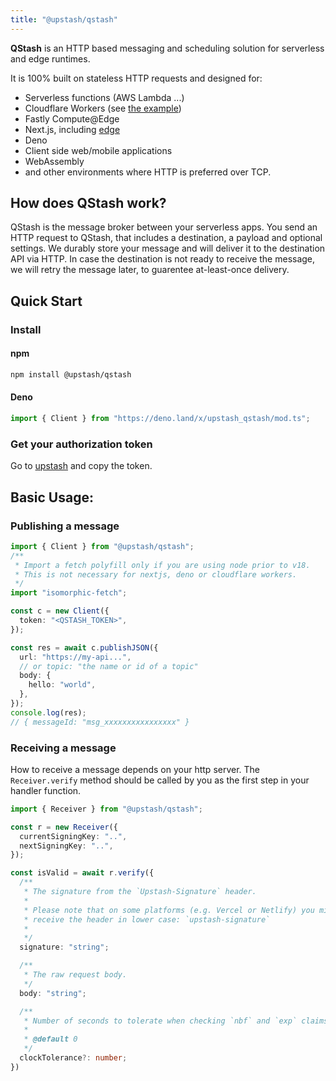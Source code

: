 ```yaml
---
title: "@upstash/qstash"
---
```



**QStash** is an HTTP based messaging and scheduling solution for serverless and
edge runtimes.

It is 100% built on stateless HTTP requests and designed for:

- Serverless functions (AWS Lambda ...)
- Cloudflare Workers (see
  [the example](https://github.com/upstash/sdk-qstash-ts/tree/main/examples/cloudflare-workers))
- Fastly Compute@Edge
- Next.js, including [edge](https://nextjs.org/docs/api-reference/edge-runtime)
- Deno
- Client side web/mobile applications
- WebAssembly
- and other environments where HTTP is preferred over TCP.

## How does QStash work?

QStash is the message broker between your serverless apps. You send an HTTP
request to QStash, that includes a destination, a payload and optional settings.
We durably store your message and will deliver it to the destination API via
HTTP. In case the destination is not ready to receive the message, we will retry
the message later, to guarentee at-least-once delivery.

## Quick Start

### Install

#### npm

```bash
npm install @upstash/qstash
```

#### Deno

```ts
import { Client } from "https://deno.land/x/upstash_qstash/mod.ts";
```

### Get your authorization token

Go to [upstash](https://console.upstash.com/qstash) and copy the token.

## Basic Usage:

### Publishing a message

```ts
import { Client } from "@upstash/qstash";
/**
 * Import a fetch polyfill only if you are using node prior to v18.
 * This is not necessary for nextjs, deno or cloudflare workers.
 */
import "isomorphic-fetch";

const c = new Client({
  token: "<QSTASH_TOKEN>",
});

const res = await c.publishJSON({
  url: "https://my-api...",
  // or topic: "the name or id of a topic"
  body: {
    hello: "world",
  },
});
console.log(res);
// { messageId: "msg_xxxxxxxxxxxxxxxx" }
```

### Receiving a message

How to receive a message depends on your http server. The `Receiver.verify`
method should be called by you as the first step in your handler function.

```ts
import { Receiver } from "@upstash/qstash";

const r = new Receiver({
  currentSigningKey: "..",
  nextSigningKey: "..",
});

const isValid = await r.verify({
  /**
   * The signature from the `Upstash-Signature` header.
   *
   * Please note that on some platforms (e.g. Vercel or Netlify) you might
   * receive the header in lower case: `upstash-signature` 
   *
   */
  signature: "string";

  /**
   * The raw request body.
   */
  body: "string";

  /**
   * Number of seconds to tolerate when checking `nbf` and `exp` claims, to deal with small clock differences among different servers
   *
   * @default 0
   */
  clockTolerance?: number;
})
```
